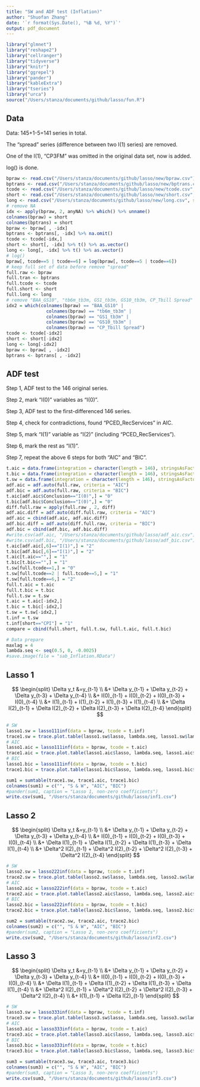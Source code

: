 ```yaml
---
title: "SW and ADF test (Inflation)"
author: "Shuofan Zhang"
date: '`r format(Sys.Date(), "%B %d, %Y")`'
output: pdf_document
---
```


```r
library("glmnet")
library("reshape2")
library("cellranger")
library("tidyverse")
library("knitr")
library("ggrepel")
library("pander")
library("kableExtra")
library("tseries")
library("urca")
source("/Users/stanza/documents/github/lasso/fun.R")
```

## Data

Data: 145+1-5=141 series in total.

The "spread" series (difference between two I(1) series) are removed.

One of the I(1), "CP3FM" was omitted in the original data set, now is added.

log() is done.


```r
bpraw <- read.csv("/Users/stanza/documents/github/lasso/new/bpraw.csv") 
bptrans <- read.csv("/Users/stanza/documents/github/lasso/new/bptrans.csv", na.strings = NaN)
tcode <- read.csv("/Users/stanza/documents/github/lasso/new/tcode.csv", stringsAsFactors = F) 
short <- read.csv("/Users/stanza/documents/github/lasso/new/short.csv", stringsAsFactors = F) %>% unname()
long <- read.csv("/Users/stanza/documents/github/lasso/new/long.csv", stringsAsFactors = F) %>% unname()
# remove NA
idx <- apply(bpraw, 2, anyNA) %>% which() %>% unname()
colnames(bpraw) = short
colnames(bptrans) = short
bpraw <- bpraw[ , -idx]
bptrans <- bptrans[, -idx] %>% na.omit()
tcode <- tcode[-idx,] 
short <- short[, -idx] %>% t() %>% as.vector()
long <- long[, -idx] %>% t() %>% as.vector()
# log()
bpraw[, tcode==5 | tcode==6] = log(bpraw[, tcode==5 | tcode==6])
# keep full set of data before remove "spread"
full.raw <- bpraw
full.tran <- bptrans
full.tcode <- tcode
full.short <- short
full.long <- long
# remove "BAA_GS10", "tb6m_tb3m, GS1_tb3m, GS10_tb3m, CP_Tbill Spread"
idx2 = which(colnames(bpraw) == "BAA_GS10" | 
               colnames(bpraw) == "tb6m_tb3m" | 
               colnames(bpraw) == "GS1_tb3m" | 
               colnames(bpraw) == "GS10_tb3m" | 
               colnames(bpraw) == "CP_Tbill Spread")
tcode <- tcode[-idx2]
short <- short[-idx2]
long <- long[-idx2]
bpraw <- bpraw[ , -idx2]
bptrans <- bptrans[ , -idx2]
```

## ADF test  

Step 1, ADF test to the 146 original series.

Step 2, mark "I(0)" variables as "I(0)".

Step 3, ADF test to the first-differenced 146 series.

Step 4, check for contradictions, found "PCED_RecServices" in AIC.

Step 5, mark "I(1)" variable as "I(2)" (including "PCED_RecServices").

Step 6, mark the rest as "I(1)".

Step 7, repeat the above 6 steps for both "AIC" and "BIC".


```r
t.aic = data.frame(integration = character(length = 146), stringsAsFactors = FALSE)
t.bic = data.frame(integration = character(length = 146), stringsAsFactors = FALSE)
t.sw = data.frame(integration = character(length = 146), stringsAsFactors = FALSE)
adf.aic = adf.auto(full.raw, criteria = "AIC")
adf.bic = adf.auto(full.raw, criteria = "BIC")
t.aic[adf.aic$Conclusion=="I(0)",] = "0"
t.bic[adf.bic$Conclusion=="I(0)",] = "0"
diff.full.raw = apply(full.raw , 2, diff)
adf.aic.diff = adf.auto(diff.full.raw, criteria = "AIC")
adf.aic = cbind(adf.aic, adf.aic.diff)
adf.bic.diff = adf.auto(diff.full.raw, criteria = "BIC")
adf.bic = cbind(adf.bic, adf.bic.diff)
#write.csv(adf.aic, "/Users/stanza/documents/github/lasso/adf_aic.csv")
#write.csv(adf.bic, "/Users/stanza/documents/github/lasso/adf_bic.csv")
t.aic[adf.aic[,6]=="I(1)",] = "2"
t.bic[adf.bic[,6]=="I(1)",] = "2"
t.aic[t.aic=="",] = "1"
t.bic[t.bic=="",] = "1"
t.sw[full.tcode==1,] = "0"
t.sw[full.tcode==2 | full.tcode==5,] = "1"
t.sw[full.tcode==6,] = "2"
full.t.aic = t.aic
full.t.bic = t.bic
full.t.sw = t.sw
t.aic = t.aic[-idx2,]
t.bic = t.bic[-idx2,]
t.sw = t.sw[-idx2,]
t.inf = t.sw
t.inf[short=="CPI"] = "1"
compare = cbind(full.short, full.t.sw, full.t.aic, full.t.bic)
```

```r
# Data prepare
maxlag = 4
lambda.seq <- seq(0.5, 0, -0.0025)
#save.image(file = "sab_Inflation.RData")
```


## Lasso 1  

$$ 
\begin{split} 
\Delta y_t &=y_{t-1} \\
&+ \Delta y_{t-1} + \Delta y_{t-2} + \Delta y_{t-3} + \Delta y_{t-4} \\
&+  I(0)_{t-1} +  I(0)_{t-2} 
+  I(0)_{t-3} +  I(0)_{t-4} \\
&+  I(1)_{t-1} +  I(1)_{t-2} 
+  I(1)_{t-3} +  I(1)_{t-4} \\
&+  \Delta I(2)_{t-1} +  \Delta I(2)_{t-2} 
+  \Delta I(2)_{t-3} +  \Delta I(2)_{t-4}
\end{split} 
$$

```r
# SW
lasso1.sw = lasso111inf(data = bpraw, tcode = t.inf)
trace1.sw = trace.plot.table(lasso1.sw$lasso, lambda.seq, lasso1.sw$lambda)
# AIC
lasso1.aic = lasso111inf(data = bpraw, tcode = t.aic)
trace1.aic = trace.plot.table(lasso1.aic$lasso, lambda.seq, lasso1.aic$lambda)
# BIC
lasso1.bic = lasso111inf(data = bpraw, tcode = t.bic)
trace1.bic = trace.plot.table(lasso1.bic$lasso, lambda.seq, lasso1.bic$lambda)

sum1 = sumtable(trace1.sw, trace1.aic, trace1.bic)
colnames(sum1) = c("", "S & W", "AIC", "BIC")
#pander(sum1, caption = "Lasso 1, non-zero coefficients")
write.csv(sum1, "/Users/stanza/documents/github/lasso/inf1.csv")
```

## Lasso 2  

$$ 
\begin{split} 
\Delta y_t &=y_{t-1} \\
&+ \Delta y_{t-1} + \Delta y_{t-2} + \Delta y_{t-3} + \Delta y_{t-4} \\
&+  I(0)_{t-1} +  I(0)_{t-2} 
+  I(0)_{t-3} +  I(0)_{t-4} \\
&+  \Delta I(1)_{t-1} +  \Delta I(1)_{t-2} 
+  \Delta I(1)_{t-3} +  \Delta I(1)_{t-4} \\
&+  \Delta^2 I(2)_{t-1} +  \Delta^2 I(2)_{t-2} 
+  \Delta^2 I(2)_{t-3} +  \Delta^2 I(2)_{t-4}
\end{split} 
$$


```r
# SW
lasso2.sw = lasso222inf(data = bpraw, tcode = t.inf)
trace2.sw = trace.plot.table(lasso2.sw$lasso, lambda.seq, lasso2.sw$lambda)
# AIC
lasso2.aic = lasso222inf(data = bpraw, tcode = t.aic)
trace2.aic = trace.plot.table(lasso2.aic$lasso, lambda.seq, lasso2.aic$lambda)
# BIC
lasso2.bic = lasso222inf(data = bpraw, tcode = t.bic)
trace2.bic = trace.plot.table(lasso2.bic$lasso, lambda.seq, lasso2.bic$lambda)

sum2 = sumtable(trace2.sw, trace2.aic, trace2.bic)
colnames(sum2) = c("", "S & W", "AIC", "BIC")
#pander(sum2, caption = "Lasso 2, non-zero coefficients")
write.csv(sum2, "/Users/stanza/documents/github/lasso/inf2.csv")
```

## Lasso 3

$$ 
\begin{split} 
\Delta y_t &=y_{t-1} \\
&+ \Delta y_{t-1} + \Delta y_{t-2} + \Delta y_{t-3} + \Delta y_{t-4} \\
&+  I(0)_{t-1} +  I(0)_{t-2} 
+  I(0)_{t-3} +  I(0)_{t-4} \\
&+  \Delta I(1)_{t-1} +  \Delta I(1)_{t-2} 
+  \Delta I(1)_{t-3} +  \Delta I(1)_{t-4} \\
&+  \Delta^2 I(2)_{t-1} +  \Delta^2 I(2)_{t-2} 
+  \Delta^2 I(2)_{t-3} +  \Delta^2 I(2)_{t-4} \\
&+ I(1)_{t-1} + \Delta I(2)_{t-1}
\end{split} 
$$

```r
# SW
lasso3.sw = lasso333inf(data = bpraw, tcode = t.inf)
trace3.sw = trace.plot.table(lasso3.sw$lasso, lambda.seq, lasso3.sw$lambda)
# AIC
lasso3.aic = lasso333inf(data = bpraw, tcode = t.aic)
trace3.aic = trace.plot.table(lasso3.aic$lasso, lambda.seq, lasso3.aic$lambda)
# BIC
lasso3.bic = lasso333inf(data = bpraw, tcode = t.bic)
trace3.bic = trace.plot.table(lasso3.bic$lasso, lambda.seq, lasso3.bic$lambda)

sum3 = sumtable(trace3.sw, trace3.aic, trace3.bic)
colnames(sum3) = c("", "S & W", "AIC", "BIC")
#pander(sum3, caption = "Lasso 3, non-zero coefficients")
write.csv(sum3, "/Users/stanza/documents/github/lasso/inf3.csv")
```







